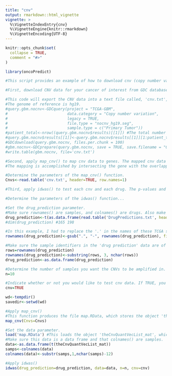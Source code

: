 ```yaml
---
title: "cnv"
output: rmarkdown::html_vignette
vignette: >
  %\VignetteIndexEntry{cnv}
  %\VignetteEngine{knitr::rmarkdown}
  %\VignetteEncoding{UTF-8}
---
```


```r
knitr::opts_chunk$set(
  collapse = TRUE,
  comment = "#>"
)
```

```r

library(oncoPredict)

#This script provides an example of how to download cnv (copy number variation) data from the GDC database for GBM #(glioblastoma), how to apply the map_cnv() function to that data to map cnvs to genes, and how to test the drugs in your drug #response dataset to each cnv to identify biomarkers that enrich for drug response.

#First, download CNV data for your cancer of interest from GDC database. The cnv data will be exported to your #working directory as cnv.txt 

#This code will export the CNV data into a text file called, 'cnv.txt', containing a table with colnames() 'Sample', 'Chromosome', 'Start', 'End', 'Num Probes', 'Segment_Mean'
#The genome of reference is hg19.
#query.gbm.nocnv<-GDCquery(project = "TCGA-GBM",
#                          data.category = "Copy number variation",
#                          legacy = TRUE,
#                          file.type = "nocnv_hg19.seg",
#                          sample.type = c("Primary Tumor"))
#patient_total<-nrow((query.gbm.nocnv$results)[[1]]) #The total number of patients GDC has CNV data for
#query.gbm.nocnv$results[[1]]<-query.gbm.nocnv$results[[1]][1:patient_total,]
#GDCdownload(query.gbm.nocnv, files.per.chunk = 100)
#gbm.nocnv<-GDCprepare(query.gbm.nocnv, save = TRUE, save.filename = "GBMnocnvhg19.rda")
#write.table(gbm.nocnv, file='cnv.txt')

#Second, apply map_cnv() to map cnv data to genes. The mapped cnv data will be exported to your working directory as map.RData
#The mapping is accomplished by intersecting the gene with the overlapping CNV level. If the gene isn't fully #captured by the CNV, an NA will be assigned.

#Determine the parameters of the map_cnv() function.
Cnvs<-read.table('cnv.txt', header=TRUE, row.names=1)

#Third, apply idwas() to test each cnv and each drug. The p-values and beta-values for each test will be exported to #your working directory as CnvTestOutput_pVals.txt and CnvTestOutput_betas.txt

#Determine the parameters of the idwas() function...

#Set the drug_prediction parameter.
#Make sure rownames() are samples, and colnames() are drugs. Also make sure this data is a data frame.
drug_prediction<-t(as.data.frame(read.table('DrugPredictions.txt', header=TRUE, row.names=1)))
#dim(drug_prediction) #165 198

#In this example, I had to replace the '.' in the names of these TCGA samples with '-' so that they are of the same form as samples in the cnv  data (you may not have to do this).
rownames(drug_prediction)<-gsub(".", "-", rownames(drug_prediction), fixed=T)

#Make sure the sample identifiers in the 'drug prediction' data are of similar form as the sample identifiers in the 'data' parameter.
rows=rownames(drug_prediction)
rownames(drug_prediction)<-substring(rows, 3, nchar(rows))
drug_prediction<-as.data.frame(drug_prediction)

#Determine the number of samples you want the CNVs to be amplified in. The default is 10.
n=10

#Indicate whether or not you would like to test cnv data. If TRUE, you will test cnv data. If FALSE, you will test mutation data.
cnv=TRUE

wd<-tempdir()
savedir<-setwd(wd)

#Apply map_cnv()
#This function produces the file map.RData, which stores the object 'theCnvQuantVecList_mat'
map_cnv(Cnvs=Cnvs)

#Set the data parameter.
load('map.RData') #This loads the object 'theCnvQuantVecList_mat', which was obtained using map_cnv()
#Make sure this data is a data frame and that colnames() are samples.
data<-as.data.frame(t(theCnvQuantVecList_mat))
samps<-colnames(data)
colnames(data)<-substr(samps,1,nchar(samps)-12)

#Apply idwas()
idwas(drug_prediction=drug_prediction, data=data, n=n, cnv=cnv)

```
